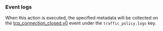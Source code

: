 ### Event logs

When this action is executed, the specified metadata will be collected on the
[tcp_connection_closed.v0](/obs/events/reference/#tcp-connection_closedv0) event
under the `traffic_policy.logs` key.
